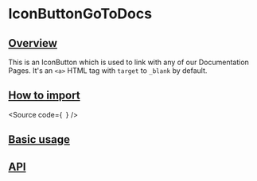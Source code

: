 

<Meta of={Stories} />

# IconButtonGoToDocs

## [Overview](#overview)

This is an IconButton which is used to link with any of our Documentation Pages.
It's an `<a>` HTML tag with `target` to `_blank` by default.

## [How to import](#how-to-import)

<Source
  code={`
`}
/>

## [Basic usage](#basic-usage)

<Canvas of={Stories.Base} />

## [API](#api)

<ArgTypes of={Stories} />
